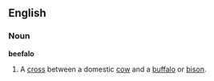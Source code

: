 ==English==

===Noun===
{{wikipedia}}
'''beefalo'''
# A [[cross]] between a domestic [[cow]] and a [[buffalo]] or [[bison]].